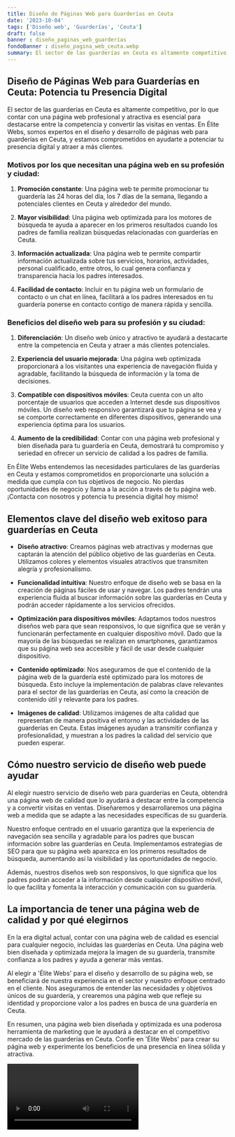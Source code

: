 ```yaml
---
title: Diseño de Páginas Web para Guarderías en Ceuta
date: '2023-10-04'
tags: ['Diseño web', 'Guarderías', 'Ceuta']
draft: false
banner : diseño_paginas_web_guarderías
fondoBanner : diseño_pagina_web_ceuta.webp
summary: El sector de las guarderías en Ceuta es altamente competitivo, por lo que contar con una página web profesional y atractiva es esencial para destacarse entre la competencia y convertir las visitas en ventas. En Élite Webs, somos expertos en el diseño y desarrollo de páginas web para guarderías en Ceuta, y estamos comprometidos en ayudarte a potenciar tu presencia digital y atraer a más clientes.
---
```


## Diseño de Páginas Web para Guarderías en Ceuta: Potencia tu Presencia Digital

El sector de las guarderías en Ceuta es altamente competitivo, por lo que contar con una página web profesional y atractiva es esencial para destacarse entre la competencia y convertir las visitas en ventas. En Élite Webs, somos expertos en el diseño y desarrollo de páginas web para guarderías en Ceuta, y estamos comprometidos en ayudarte a potenciar tu presencia digital y atraer a más clientes.

### Motivos por los que necesitan una página web en su profesión y ciudad:

1. **Promoción constante**: Una página web te permite promocionar tu guardería las 24 horas del día, los 7 días de la semana, llegando a potenciales clientes en Ceuta y alrededor del mundo.

2. **Mayor visibilidad**: Una página web optimizada para los motores de búsqueda te ayuda a aparecer en los primeros resultados cuando los padres de familia realizan búsquedas relacionadas con guarderías en Ceuta.

3. **Información actualizada**: Una página web te permite compartir información actualizada sobre tus servicios, horarios, actividades, personal cualificado, entre otros, lo cual genera confianza y transparencia hacia los padres interesados.

4. **Facilidad de contacto**: Incluir en tu página web un formulario de contacto o un chat en línea, facilitará a los padres interesados en tu guardería ponerse en contacto contigo de manera rápida y sencilla.

### Beneficios del diseño web para su profesión y su ciudad:

1. **Diferenciación**: Un diseño web único y atractivo te ayudará a destacarte entre la competencia en Ceuta y atraer a más clientes potenciales.

2. **Experiencia del usuario mejorada**: Una página web optimizada proporcionará a los visitantes una experiencia de navegación fluida y agradable, facilitando la búsqueda de información y la toma de decisiones.

3. **Compatible con dispositivos móviles**: Ceuta cuenta con un alto porcentaje de usuarios que acceden a Internet desde sus dispositivos móviles. Un diseño web responsivo garantizará que tu página se vea y se comporte correctamente en diferentes dispositivos, generando una experiencia óptima para los usuarios.

4. **Aumento de la credibilidad**: Contar con una página web profesional y bien diseñada para tu guardería en Ceuta, demostrará tu compromiso y seriedad en ofrecer un servicio de calidad a los padres de familia.

En Élite Webs entendemos las necesidades particulares de las guarderías en Ceuta y estamos comprometidos en proporcionarte una solución a medida que cumpla con tus objetivos de negocio. No pierdas oportunidades de negocio y llama a la acción a través de tu página web. ¡Contacta con nosotros y potencia tu presencia digital hoy mismo!

<GifSeo />

<Cta />

## Elementos clave del diseño web exitoso para guarderías en Ceuta

- **Diseño atractivo**: Creamos páginas web atractivas y modernas que captarán la atención del público objetivo de las guarderías en Ceuta. Utilizamos colores y elementos visuales atractivos que transmiten alegría y profesionalismo.

- **Funcionalidad intuitiva**: Nuestro enfoque de diseño web se basa en la creación de páginas fáciles de usar y navegar. Los padres tendrán una experiencia fluida al buscar información sobre las guarderías en Ceuta y podrán acceder rápidamente a los servicios ofrecidos.

- **Optimización para dispositivos móviles**: Adaptamos todos nuestros diseños web para que sean responsivos, lo que significa que se verán y funcionarán perfectamente en cualquier dispositivo móvil. Dado que la mayoría de las búsquedas se realizan en smartphones, garantizamos que su página web sea accesible y fácil de usar desde cualquier dispositivo.

- **Contenido optimizado**: Nos aseguramos de que el contenido de la página web de la guardería esté optimizado para los motores de búsqueda. Esto incluye la implementación de palabras clave relevantes para el sector de las guarderías en Ceuta, así como la creación de contenido útil y relevante para los padres.

- **Imágenes de calidad**: Utilizamos imágenes de alta calidad que representan de manera positiva el entorno y las actividades de las guarderías en Ceuta. Estas imágenes ayudan a transmitir confianza y profesionalidad, y muestran a los padres la calidad del servicio que pueden esperar.

## Cómo nuestro servicio de diseño web puede ayudar

Al elegir nuestro servicio de diseño web para guarderías en Ceuta, obtendrá una página web de calidad que lo ayudará a destacar entre la competencia y a convertir visitas en ventas. Diseñaremos y desarrollaremos una página web a medida que se adapte a las necesidades específicas de su guardería.

Nuestro enfoque centrado en el usuario garantiza que la experiencia de navegación sea sencilla y agradable para los padres que buscan información sobre las guarderías en Ceuta. Implementamos estrategias de SEO para que su página web aparezca en los primeros resultados de búsqueda, aumentando así la visibilidad y las oportunidades de negocio.

Además, nuestros diseños web son responsivos, lo que significa que los padres podrán acceder a la información desde cualquier dispositivo móvil, lo que facilita y fomenta la interacción y comunicación con su guardería.

## La importancia de tener una página web de calidad y por qué elegirnos

En la era digital actual, contar con una página web de calidad es esencial para cualquier negocio, incluidas las guarderías en Ceuta. Una página web bien diseñada y optimizada mejora la imagen de su guardería, transmite confianza a los padres y ayuda a generar más ventas.

Al elegir a 'Élite Webs' para el diseño y desarrollo de su página web, se beneficiará de nuestra experiencia en el sector y nuestro enfoque centrado en el cliente. Nos aseguramos de entender las necesidades y objetivos únicos de su guardería, y crearemos una página web que refleje su identidad y proporcione valor a los padres en busca de una guardería en Ceuta.

En resumen, una página web bien diseñada y optimizada es una poderosa herramienta de marketing que le ayudará a destacar en el competitivo mercado de las guarderías en Ceuta. Confíe en 'Élite Webs' para crear su página web y experimente los beneficios de una presencia en línea sólida y atractiva.

<Video />

<CtaBot job='Guarderías' city='Ceuta'/>

<Gmaps query='Ceuta+españa+maps' />